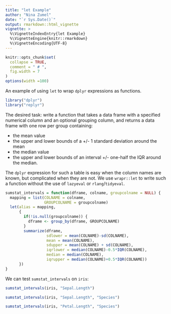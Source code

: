 ```yaml
---
title: "let Example"
author: "Nina Zumel"
date: "`r Sys.Date()`"
output: rmarkdown::html_vignette
vignette: >
  %\VignetteIndexEntry{let Example}
  %\VignetteEngine{knitr::rmarkdown}
  %\VignetteEncoding{UTF-8}
---
```


```r
knitr::opts_chunk$set(
  collapse = TRUE,
  comment = " # ",
  fig.width = 7
)
options(width =100)
```

An example of using `let` to wrap `dplyr` expressions as functions.

```r
library("dplyr")
library("replyr")
```

The desired task: write a function that takes a data frame with a specified
numerical column and an optional grouping column, and returns a data frame with 
one row per group containing:

* the mean value
* the upper and lower bounds of a +/- 1 standard deviation around the mean
* the median value
* the upper and lower bounds of an interval +/- one-half the IQR around the median.

The `dplyr` expression for such a table is easy when the column names
are known, but complicated when they are not. We use `wrapr::let` to write such a
function without the use of `lazyeval` or `rlang`/`tidyeval`.

```r
sumstat_intervals = function(dframe, colname, groupcolname = NULL) {
  mapping = list(COLNAME = colname,
                 GROUPCOLNAME = groupcolname)
  let(alias = mapping,
      {
        if(!is.null(groupcolname)) {
          dframe <- group_by(dframe, GROUPCOLNAME)
        }
        summarize(dframe, 
                  sdlower = mean(COLNAME)-sd(COLNAME),
                  mean = mean(COLNAME),
                  sdupper = mean(COLNAME) + sd(COLNAME),
                  iqrlower = median(COLNAME)-0.5*IQR(COLNAME),
                  median = median(COLNAME),
                  iqrupper = median(COLNAME)+0.5*IQR(COLNAME))
      })
}
```

We can test `sumstat_intervals` on `iris`:

```r
sumstat_intervals(iris, "Sepal.Length")
```

```r
sumstat_intervals(iris, "Sepal.Length", "Species")
```

```r
sumstat_intervals(iris, "Petal.Length", "Species")
```

